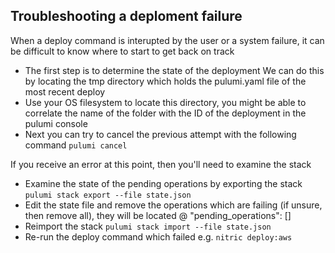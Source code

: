 ## Troubleshooting a deploment failure

When a deploy command is interupted by the user or a system failure, it can be difficult to know where to start to get back on track

- The first step is to determine the state of the deployment
We can do this by locating the tmp directory which holds the pulumi.yaml file of the most recent deploy
- Use your OS filesystem to locate this directory, you might be able to correlate the name of the folder with the ID of the deployment in the pulumi console
- Next you can try to cancel the previous attempt with the following command `pulumi cancel`

If you receive an error at this point, then you'll need to examine the stack

- Examine the state of the pending operations by exporting the stack `pulumi stack export --file state.json`
- Edit the state file and remove the operations which are failing (if unsure, then remove all), they will be located @ "pending_operations": []
- Reimport the stack `pulumi stack import --file state.json`
- Re-run the deploy command which failed e.g. `nitric deploy:aws`